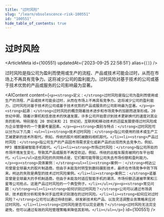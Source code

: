 ```yaml
---
title: "过时风险"
slug: "/learn/obsolescence-risk-100551"
id: "100551"
hide_table_of_contents: true
---
```



# 过时风险

<ArticleMeta id={100551} updatedAt={'2023-09-25 22:58:51'} alias={`[]`} />
<div className='border-solid border-b border-t-0 my-4 border-[var(--ifm-color-gray-300)]' />

过时风险是指公司为盈利而使用或生产的流程、产品或技术可能会过时，从而在市场上不再具有竞争力。这将减少公司的盈利能力。过时风险对基于技术的公司或基于技术优势的产品或服务的公司影响最为显著。

<AIContent content={`<p><strong>定义：</strong>过时风险是指公司为盈利而使用或生产的流程、产品或技术可能会过时，从而在市场上不再具有竞争力。这将减少公司的盈利能力。过时风险对基于技术的公司或基于技术优势的产品或服务的公司影响最为显著。</p><p><strong>起源：</strong>过时风险的概念随着技术进步和市场竞争的加剧而逐渐形成。20 世纪中期，随着计算机和信息技术的快速发展，许多公司开始意识到技术更新换代的速度对其业务的影响。特别是在 20 世纪末和 21 世纪初，互联网和移动技术的迅猛发展使得过时风险成为企业管理中的一个重要考量因素。</p><p><strong>类别与特点：</strong>过时风险可以分为以下几类：<ul><li><strong>技术过时风险：</strong>指公司使用的技术或生产工艺被更新的技术所取代。例如，传统的胶片相机被数码相机取代。</li><li><strong>产品过时风险：</strong>指公司生产的产品因市场需求变化或新产品的出现而失去竞争力。例如，MP3 播放器被智能手机取代。</li><li><strong>市场过时风险：</strong>指公司所处的市场环境发生变化，导致其产品或服务不再受欢迎。例如，传统的出租车服务被网约车平台取代。</li></ul>这些风险的共同特点是，它们都可能导致公司失去市场份额和盈利能力。</p><p><strong>具体案例：</strong><ul><li><strong>案例一：</strong>柯达公司曾是全球最大的胶片制造商，但由于未能及时转型到数码摄影技术，最终在市场竞争中败下阵来。柯达的失败是典型的技术过时风险案例。</li><li><strong>案例二：</strong>诺基亚曾是全球最大的手机制造商，但由于未能及时适应智能手机的潮流，市场份额迅速被苹果和三星等公司抢占。这是产品过时风险的一个典型例子。</li></ul></p><p><strong>常见问题：</strong><ul><li><strong>如何识别过时风险？</strong>公司可以通过市场调研、技术趋势分析和竞争对手监控来识别潜在的过时风险。</li><li><strong>如何应对过时风险？</strong>公司可以通过持续创新、研发新技术和产品、以及灵活调整业务策略来应对过时风险。</li><li><strong>过时风险是否可以完全避免？</strong>过时风险无法完全避免，但可以通过有效的风险管理策略来降低其影响。</li></ul></p>`} id={100551} />
